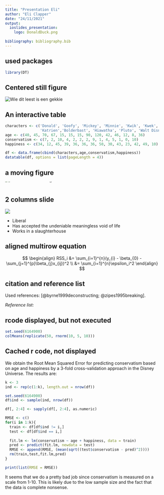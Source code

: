 ```yaml
---
title: "Presentation Eli"
author: "Eli Clapper"
date: "24/11/2021"
output: 
  ioslides_presentation:
    logo: DonaldDuck.png
    
bibliography: bibliography.bib
---
```

## used packages
```r
library(DT)
```



## Centered still figure
<div class = "centered">
<img src = "Goofy.png" alt = "Wie dit leest is een gekkie">
</div>

## An interactive table
```r
characters <- c('Donald', 'Goofy', 'Mickey', 'Minnie', 'Kwik', 'Kwek', 'Kwak', 'Dagobert', 'Magica',
                'Katrien','Bolderbast', 'Hiawatha', 'Pluto', 'Walt Disney')
age <- c(40, 45, 70, 67, 15, 15, 15, 90, 120, 42, 46, 12, 8, 36)
conservatism <- c(7, 2, 10, 4, 2, 2, 2, 9, 1, 4, 5, 1, 0, 10)
happiness <- c(34, 12, 45, 39, 36, 36, 36, 50, 30, 43, 23, 42, 49, 10)

df <- data.frame(cbind(characters,age,conservatism,happiness))
datatable(df, options = list(pageLength = 4))

```

## a moving figure
<marquee direction = "down">
<img src = "Goofy.png" alt = "Wie dit leest is een gekkie">
</marquee>

## 2 columns slide
<div class="columns-2">
  ![](Goofy.png)

  - Liberal
  - Has accepted the undeniable meaningless void of life
  - Works in a slaughterhouse
</div>

## aligned multirow equation
$$
\begin{align}
    RSS_i &= \sum_{i=1}^{n}(y_{i} - \beta_{0} - \sum_{j=1}^{p}\beta_{j}x_{ij})^2 \\
    &= \sum_{i=1}^{n}\epsilon_i^2
\end{align}
$$

## citation and reference list
Used references: [@byrne1999deconstructing; @zipes1995breaking].

*Reference list:*

<div id="refs">
</div>


## rcode displayed, but not executed
```r
set.seed(6164900)
colMeans(replicate(50, rnorm(10, 5, 10)))
```

## Cached r code, not displayed
We obtain the Root Mean Squared Error for predicting conservatism based on age and happiness by a 3-fold cross-validation approach in the Disney Universe. The results are:
```r
k <- 3
ind <- rep(c(1:k), length.out = nrow(df))

set.seed(6164900)
df$ind <- sample(ind, nrow(df))

df[, 2:4] <- sapply(df[, 2:4], as.numeric)

RMSE <- c()
for(i in 1:k){
  train <- df[df$ind != i,]
  test <- df[df$ind == i,]
  
  fit.lm <- lm(conservatism ~ age + happiness, data = train)
  pred <- predict(fit.lm, newdata = test)
  RMSE <- append(RMSE, (mean(sqrt((test$conservatism - pred)^2))))
  rm(train,test,fit.lm,pred)
}

print(list(RMSE = RMSE))

```
It seems that we do a pretty bad job since conservatism is measured on a scale from 1-10.
This is likely due to the low sample size and the fact that the data is complete nonsense.

